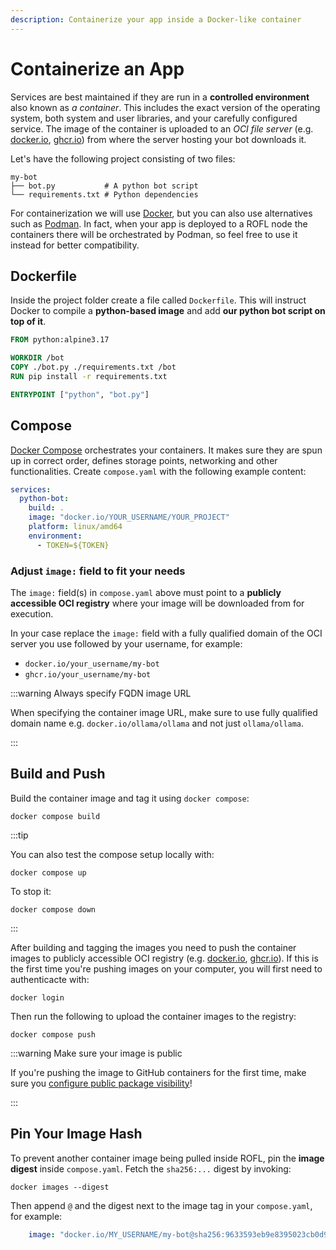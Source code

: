 ```yaml
---
description: Containerize your app inside a Docker-like container
---
```


# Containerize an App

Services are best maintained if they are run in a **controlled environment**
also known as *a container*. This includes the exact version of the operating
system, both system and user libraries, and your carefully configured service.
The image of the container is uploaded to an *OCI file server* (e.g.
[docker.io], [ghcr.io]) from where the server hosting your bot downloads it.

[docker.io]: https://docker.io
[ghcr.io]: https://docs.github.com/en/packages/working-with-a-github-packages-registry/working-with-the-container-registry

Let's have the following project consisting of two files:

```
my-bot
├── bot.py           # A python bot script
└── requirements.txt # Python dependencies
```

For containerization we will use [Docker][docker], but you can also use
alternatives such as [Podman][podman]. In fact, when your app is deployed to
a ROFL node the containers there will be orchestrated by Podman, so feel free to
use it instead for better compatibility.

## Dockerfile

Inside the project folder create a file called `Dockerfile`. This will
instruct Docker to compile a **python-based image** and add **our python bot
script on top of it**.

```dockerfile title="Dockerfile"
FROM python:alpine3.17

WORKDIR /bot
COPY ./bot.py ./requirements.txt /bot
RUN pip install -r requirements.txt

ENTRYPOINT ["python", "bot.py"]
```

## Compose

[Docker Compose][compose] orchestrates your containers. It makes sure
they are spun up in correct order, defines storage points, networking and other
functionalities. Create `compose.yaml` with the following example content:

```yaml title="compose.yaml"
services:
  python-bot:
    build: .
    image: "docker.io/YOUR_USERNAME/YOUR_PROJECT"
    platform: linux/amd64
    environment:
      - TOKEN=${TOKEN}
```

[compose]: https://docs.docker.com/reference/compose-file/

### Adjust `image:` field to fit your needs

The `image:` field(s) in `compose.yaml` above must point to a **publicly
accessible OCI registry** where your image will be downloaded from for
execution.

In your case replace the `image:` field with a fully qualified domain of the OCI
server you use followed by your username, for example:

- `docker.io/your_username/my-bot`
- `ghcr.io/your_username/my-bot`

:::warning Always specify FQDN image URL

When specifying the container image URL, make sure to use fully qualified domain
name e.g. `docker.io/ollama/ollama` and not just `ollama/ollama`.

:::

## Build and Push

Build the container image and tag it using `docker compose`:

```shell
docker compose build
```

:::tip

You can also test the compose setup locally with:

```shell
docker compose up
```

To stop it:

```shell
docker compose down
```

:::

After building and tagging the images you need to push the container images to
publicly accessible OCI registry (e.g. [docker.io], [ghcr.io]). If this is the
first time you're pushing images on your computer, you will first need to
authenticacte with:

```shell
docker login
```

Then run the following to upload the container images to the registry:

```shell
docker compose push
```

:::warning Make sure your image is public

If you're pushing the image to GitHub containers for the first time, make sure
you [configure public package visibility][ghcr-package-visibility]!

:::

[ghcr-package-visibility]: https://docs.github.com/en/packages/learn-github-packages/configuring-a-packages-access-control-and-visibility#configuring-visibility-of-packages-for-your-personal-account

## Pin Your Image Hash

To prevent another container image being pulled inside ROFL, pin the **image
digest** inside `compose.yaml`. Fetch the `sha256:...` digest by invoking:

```shell
docker images --digest
```

Then append `@` and the digest next to the image tag in your `compose.yaml`, for
example:

```yaml
    image: "docker.io/MY_USERNAME/my-bot@sha256:9633593eb9e8395023cb0d926982602978466ec003efa189d94a34e7bea6ec0d"
```

[docker]: https://www.docker.com/
[podman]: https://www.podman.io/
